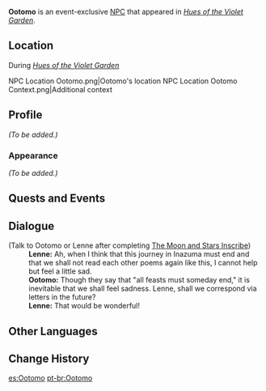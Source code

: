 {{Meta
<!-- Remove this template after adding the missing info -->
|missing_NPC_profile  = yes
}}
{{Character Infobox
|type             = Event NPC
|image            = NPC Ootomo.png
|region           = Inazuma
|location         = Inazuma
|affiliation      = 
|title            = 
}}
'''Ootomo''' is an event-exclusive [[NPC]] that appeared in ''[[Hues of the Violet Garden]]''.

==Location==
;During ''[[Hues of the Violet Garden]]''
<gallery>
NPC Location Ootomo.png|Ootomo's location
NPC Location Ootomo Context.png|Additional context
</gallery>

==Profile==
<!-- detailed story/lore information goes here -->
''(To be added.)''

===Appearance===
''(To be added.)''

==Quests and Events==
{{Quests and Events}}

==Dialogue==
{{Dialogue Start}}
;(Talk to Ootomo or Lenne after completing [[The Moon and Stars Inscribe]])
:'''Lenne:''' Ah, when I think that this journey in Inazuma must end and that we shall not read each other poems again like this, I cannot help but feel a little sad.
:'''Ootomo:''' Though they say that "all feasts must someday end," it is inevitable that we shall feel sadness. Lenne, shall we correspond via letters in the future?
:'''Lenne:''' That would be wonderful!
{{Dialogue End}}

==Other Languages==
{{Other Languages|default_hidden = 1
|en      = Ootomo
|zhs     = 大伴
|zhs_rm  = Dàbàn
|zht     = 大伴
|zht_rm  = Dàbàn
|ja      = 大伴
|ja_rm   = Ootomo
|ko      = 오오토모
|es      = Ootomo
|fr      = Ootomo
|ru      = Отомо
|th      = Ootomo
|vi      = Ootomo
|de      = Ootomo
|id      = Ootomo
|pt      = Ootomo
}}

==Change History==
{{Change History|2.6}}

[[es:Ootomo]]
[[pt-br:Ootomo]]